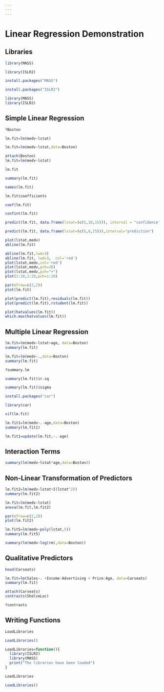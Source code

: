 ---
---
---

# Linear Regression Demonstration

## Libraries

```{r}
library(MASS)
```

```{r}
library(ISLR2)
```

```{r}
install.packages("MASS")
```

```{r}
install.packages("ISLR2")
```

```{r}
library(MASS)
library(ISLR2)
```

## Simple Linear Regression

```{r}
?Boston
```

```{r}
lm.fit=lm(medv~lstat)
```

```{r}
lm.fit=lm(medv~lstat,data=Boston)

```

```{r}
attach(Boston)
lm.fit=lm(medv~lstat)
```

```{r}
lm.fit
```

```{r}
summary(lm.fit)
```

```{r}
names(lm.fit)
```

```{r}
lm.fit$coefficients
```

```{r}
coef(lm.fit)
```

```{r}
confint(lm.fit)
```

```{r}
predict(lm.fit, data.frame(lstat=(c(5,10,15))), interval = "confidence")
```

```{r}
predict(lm.fit, data.frame(lstat=(c(5,0,15))),interval="prediction")
```

```{r}
plot(lstat,medv)
abline(lm.fit)
```

```{r}
abline(lm.fit,lwd=3)
abline(lm.fit, lwd=3,  col='red')
plot(lstat,medv,col='red')
plot(lstat,medv,pch=20)
plot(lstat,medv,pch="+")
plot(1:20,1:20,pch=1:20)
```

```{r}
par(mfrow=c(2,2))
plot(lm.fit)
```

```{r}
plot(predict(lm.fit),residuals(lm.fit))
plot(predict(lm.fit),rstudent(lm.fit))
```

```{r}
plot(hatvalues(lm.fit))
which.max(hatvalues(lm.fit))
```

## Multiple Linear Regression

```{r}
lm.fit=lm(medv~lstat+age, data=Boston)
summary(lm.fit)
```

```{r}
lm.fit=lm(medv~.,data=Boston)
summary(lm.fit)
```

```{r}
?summary.lm
```

```{r}
summary(lm.fit)$r.sq
```

```{r}
summary(lm.fit)$sigma
```

```{r}
install.packages("car")
```

```{r}
library(car)
```

```{r}
vif(lm.fit)
```

```{r}
lm.fit1=lm(medv~.-age,data=Boston)
summary(lm.fit1)
```

```{r}
lm.fit1=update(lm.fit,~.-age)
```

## Interaction Terms

```{r}
summary(lm(medv~lstat*age,data=Boston))
```

## Non-Linear Transformation of Predictors

```{r}
lm.fit2=lm(medv~lstat+I(lstat^2))
summary(lm.fit2)
```

```{r}
lm.fit=lm(medv~lstat)
anova(lm.fit,lm.fit2)
```

```{r}
par(mfrow=c(2,2))
plot(lm.fit2)
```

```{r}
lm.fit5=lm(medv~poly(lstat,5))
summary(lm.fit5)
```

```{r}
summary(lm(medv~log(rm),data=Boston))
```

## Qualitative Predictors

```{r}
head(Carseats)
```

```{r}
lm.fit=lm(Sales~. +Income:Advertising + Price:Age, data=Carseats)
summary(lm.fit)
```

```{r}
attach(Carseats)
contrasts(ShelveLoc)
```

```{r}
?contrasts
```

## Writing Functions

```{r}
LoadLibraries
```

```{r}
LoadLibraries()
```

```{r}
LoadLibraries=function(){
  library(ISLR2)
  library(MASS)
  print("The libraries have been loaded")
}
```

```{r}
LoadLibraries
```

```{r}
LoadLibraries()
```
